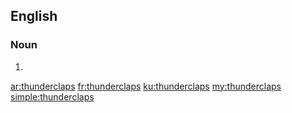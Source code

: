 ==English==

===Noun===
{{head|en|noun plural form}}

# {{plural of|thunderclap|lang=en}}

[[ar:thunderclaps]]
[[fr:thunderclaps]]
[[ku:thunderclaps]]
[[my:thunderclaps]]
[[simple:thunderclaps]]